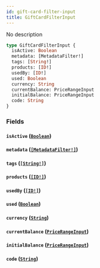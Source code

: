 ```yaml
---
id: gift-card-filter-input
title: GiftCardFilterInput
---
```


No description

```graphql
type GiftCardFilterInput {
  isActive: Boolean
  metadata: [MetadataFilter!]
  tags: [String!]
  products: [ID!]
  usedBy: [ID!]
  used: Boolean
  currency: String
  currentBalance: PriceRangeInput
  initialBalance: PriceRangeInput
  code: String
}
```

### Fields

#### `isActive` ([`Boolean`](../../../developer/api-reference/scalars/boolean))

#### `metadata` ([`[MetadataFilter!]`](../../../developer/api-reference/inputs/metadata-filter))

#### `tags` ([`[String!]`](../../../developer/api-reference/scalars/string))

#### `products` ([`[ID!]`](../../../developer/api-reference/scalars/id))

#### `usedBy` ([`[ID!]`](../../../developer/api-reference/scalars/id))

#### `used` ([`Boolean`](../../../developer/api-reference/scalars/boolean))

#### `currency` ([`String`](../../../developer/api-reference/scalars/string))

#### `currentBalance` ([`PriceRangeInput`](../../../developer/api-reference/inputs/price-range-input))

#### `initialBalance` ([`PriceRangeInput`](../../../developer/api-reference/inputs/price-range-input))

#### `code` ([`String`](../../../developer/api-reference/scalars/string))
